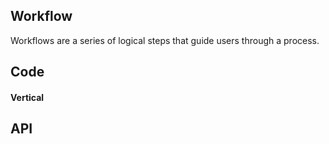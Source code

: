 

## Workflow

<!-- introduction start -->
Workflows are a series of logical steps that guide users through a process.
<!-- introduction end -->

## Code

<WorkflowPlayground />

#### Vertical

<WorkflowVerticalPlayground height="27rem" />

## API

<WorkflowStepPropsApi />
<WorkflowStepsPropsApi />
